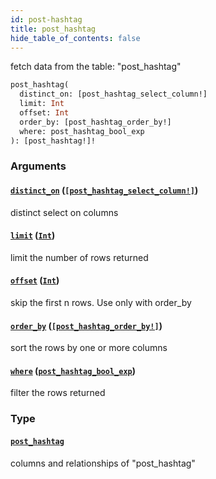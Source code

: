 ```yaml
---
id: post-hashtag
title: post_hashtag
hide_table_of_contents: false
---
```


fetch data from the table: "post_hashtag"

```graphql
post_hashtag(
  distinct_on: [post_hashtag_select_column!]
  limit: Int
  offset: Int
  order_by: [post_hashtag_order_by!]
  where: post_hashtag_bool_exp
): [post_hashtag!]!
```

### Arguments

#### [`distinct_on`](#) ([`[post_hashtag_select_column!]`](../enums/post-hashtag-select-column))

distinct select on columns

#### [`limit`](#) ([`Int`](../scalars/int))

limit the number of rows returned

#### [`offset`](#) ([`Int`](../scalars/int))

skip the first n rows. Use only with order_by

#### [`order_by`](#) ([`[post_hashtag_order_by!]`](../inputs/post-hashtag-order-by))

sort the rows by one or more columns

#### [`where`](#) ([`post_hashtag_bool_exp`](../inputs/post-hashtag-bool-exp))

filter the rows returned

### Type

#### [`post_hashtag`](../objects/post-hashtag)

columns and relationships of "post_hashtag"
